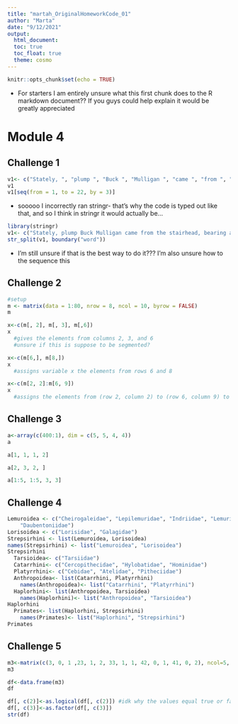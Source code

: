```yaml
---
title: "martah_OriginalHomeworkCode_01"
author: "Marta"
date: "9/12/2021"
output: 
  html_document:
  toc: true
  toc_float: true
  theme: cosmo
---
```

```r
knitr::opts_chunk$set(echo = TRUE)
```

- For starters I am entirely unsure what this first chunk does to the R markdown document?? If you guys could help explain it would be greatly appreciated 

# Module 4  

## Challenge 1  

``` r
v1<- c("Stately, ", "plump ", "Buck ", "Mulligan ", "came ", "from ", "the ", "stairhead, ", "bearing ", "a ", "bowl ", "of ", "lather ", "on ", "which ", "a ", "mirror ", "and ", "a ", "razor ", "lay ", "crossed.")  
v1
v1[seq(from = 1, to = 22, by = 3)]
```
- sooooo I incorrectly ran stringr- that's why the code is typed out like that, and so I think in stringr it would actually be...
``` r
library(stringr)
v1<- c("Stately, plump Buck Mulligan came from the stairhead, bearing a bowl of lather on which a mirror and a razor lay crossed.")
str_split(v1, boundary("word"))
```
- I'm still unsure if that is the best way to do it??? I'm also unsure how to the sequence this

## Challenge 2  

``` r
#setup
m <- matrix(data = 1:80, nrow = 8, ncol = 10, byrow = FALSE)
m
```
``` r
x<-c(m[, 2], m[, 3], m[,6])
x
  #gives the elements from columns 2, 3, and 6
  #unsure if this is suppose to be segmented?
```
```r
x<-c(m[6,], m[8,])   
x
  #assigns variable x the elements from rows 6 and 8
```
```r
x<-c(m[2, 2]:m[6, 9])  
x
  #assigns the elements from (row 2, column 2) to (row 6, column 9) to the variable x
```

## Challenge 3

```r
a<-array(c(400:1), dim = c(5, 5, 4, 4))  
a

a[1, 1, 1, 2]  

a[2, 3, 2, ]

a[1:5, 1:5, 3, 3]  
```

## Challenge 4

```r
Lemuroidea <- c("Cheirogaleidae", "Lepilemuridae", "Indriidae", "Lemuridae",
    "Daubentoniidae")
Lorisoidea <- c("Lorisidae", "Galagidae")
Strepsirhini <- list(Lemuroidea, Lorisoidea)
names(Strepsirhini) <- list("Lemuroidea", "Lorisoidea")
Strepsirhini
  Tarsioidea<- c("Tarsiidae")
  Catarrhini<- c("Cercopithecidae", "Hylobatidae", "Hominidae")
  Platyrrhini<- c("Cebidae", "Atelidae", "Pitheciidae")
  Anthropoidea<- list(Catarrhini, Platyrrhini)
    names(Anthropoidea)<- list("Catarrhini", "Platyrrhini")
  Haplorhini<- list(Anthropoidea, Tarsioidea)
    names(Haplorhini)<- list("Anthropoidea", "Tarsioidea")
Haplorhini
  Primates<- list(Haplorhini, Strepsirhini)
    names(Primates)<- list("Haplorhini", "Strepsirhini")
Primates
```

## Challenge 5

``` r
m3<-matrix(c(3, 0, 1 ,23, 1, 2, 33, 1, 1, 42, 0, 1, 41, 0, 2), ncol=5, nrow=3, byrow=TRUE)
m3

df<-data.frame(m3)
df

df[, c(2)]<-as.logical(df[, c(2)]) #idk why the values equal true or false?
df[, c(3)]<-as.factor(df[, c(3)])
str(df)
```